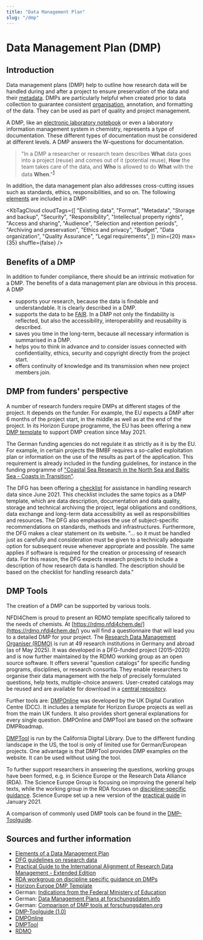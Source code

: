 ```yaml
---
title: "Data Management Plan"
slug: "/dmp"
---
```



# Data Management Plan (DMP)

## Introduction

Data management plans (DMP) help to outline how research data will be handled during and after a project to ensure preservation of the data and their [metadata](/docs/metadata). DMPs are particularly helpful when created prior to data collection to guarantee consistent [organisation](/docs/data_organisation), annotation, and formatting of the data. They can be used as part of quality and project management.

A DMP, like an [electronic laboratory notebook](/docs/eln) or even a laboratory information management system in chemistry, represents a type of documentation. These different types of documentation must be considered at different levels. A DMP answers the W-questions for documentation.

> "In a DMP a researcher or research team describes **What** data goes into a project (reuse) and comes out of it (potential reuse), **How** the team takes care of the data, and **Who** is allowed to do **What** with the data **When**."<sup>[1](https://www.openaire.eu/blogs/why-is-this-a-good-data-management-plan)</sup>

In addition, the data management plan also addresses cross-cutting issues such as standards, ethics, responsibilities, and so on. The following [elements](https://www.icpsr.umich.edu/web/pages/datamanagement/dmp/elements.html) are included in a DMP:

<KbTagCloud
	cloudTags={[
		"Existing data",
		"Format",
		"Metadata",
		"Storage and backup",
		"Security",
		"Responsibility",
		"Intellectual property rights",
		"Access and sharing",
		"Audience",
		"Selection and retention periods",
		"Archiving and preservation",
		"Ethics and privacy",
		"Budget",
		"Data organization",
		"Quality Assurance",
		"Legal requirements",
	]}
	min={20}
	max={35}
	shuffle={false}
/>

## Benefits of a DMP

In addition to funder compliance, there should be an intrinsic motivation for a DMP. The benefits of a data management plan are obvious in this process. A DMP

-   supports your research, because the data is findable and understandable. It is clearly described in a DMP.
-   supports the data to be [FAIR](/docs/fair). In a DMP not only the findability is reflected, but also the accessibility, interoperability and reusability is described.
-   saves you time in the long-term, because all necessary information is summarised in a DMP.
-   helps you to think in advance and to consider issues connected with confidentiality, ethics, security and copyright directly from the project start.
-   offers continuity of knowledge and its transmission when new project members join.

## DMP from funders' perspective

A number of research funders require DMPs at different stages of the project. It depends on the funder. For example, the EU expects a DMP after 6 months of the project start, in the middle as well as at the end of the project. In its Horizon Europe programme, the EU has been offering a new [DMP template](https://ec.europa.eu/research/participants/data/ref/h2020/other/gm/reporting/h2020-tpl-oa-data-mgt-plan-annotated_en.pdf) to support DMP creation since May 2021.

The German funding agencies do not regulate it as strictly as it is by the EU. For example, in certain projects the BMBF requires a so-called exploitation plan or information on the use of the results as part of the application. This requirement is already included in the funding guidelines, for instance in the funding programme of ["Coastal Sea Research in the North Sea and Baltic Sea - Coasts in Transition"](https://www.bmbf.de/bmbf/shareddocs/bekanntmachungen/de/2019/06/2463_bekanntmachung).

The DFG has been offering a [checklist](https://www.dfg.de/en/research_funding/principles_dfg_funding/research_data/index.html) for assistance in handling research data since June 2021. This checklist includes the same topics as a DMP template, which are data description, documentation and data quality, storage and technical archiving the project, legal obligations and conditions, data exchange and long-term data accessibility as well as responsibilities and resources. The DFG also emphasises the use of subject-specific recommendations on standards, methods and infrastructures. Furthermore, the DFG makes a clear statement on its website. "… so it must be handled just as carefully and consideration must be given to a technically adequate option for subsequent reuse whenever appropriate and possible. The same applies if software is required for the creation or processing of research data. For this reason, the DFG expects research projects to include a description of how research data is handled. The description should be based on the checklist for handling research data."

## DMP Tools

The creation of a DMP can be supported by various tools. 

NFDI4Chem is proud to present an RDMO template specifically tailored to the needs of chemists. At [https://rdmo.nfdi4chem.de/](https://rdmo.nfdi4chem.de/) you will find a questionnaire that will lead you to a detailed DMP for your project.
The [Research Data Management Organiser (RDMO)](https://rdmo.aip.de/) is run at 49 research institutions in Germany and abroad (as of May 2025). It was developed in a DFG-funded project (2015–2020) and is now further maintained by the RDMO working group as an open source software. It offers several "question catalogs" for specific funding programs, disciplines, or research consortia. They enable researchers to organise their data management with the help of precisely formulated questions, help texts, multiple-choice answers. User-created catalogs may be reused and are available for download in a [central repository](https://github.com/rdmorganiser/rdmo-catalog).

Further tools are:
[DMPOnline](https://dmponline.dcc.ac.uk/) was developed by the UK Digital Curation Centre (DCC). It includes a template for Horizon Europe projects as well as from the main UK funders. It also provides short general explanations for every single question. DMPOnline and DMPTool are based on the software DMPRoadmap.

[DMPTool](https://dmptool.org/) is run by the California Digital Library. Due to the different funding landscape in the US, the tool is only of limited use for German/European projects. One advantage is that DMPTool provides DMP examples on the website. It can be used without using the tool.

To further support researchers in answering the questions, working groups have been formed, e.g. in Science Europe or the Research Data Alliance (RDA). The Science Europe Group is focusing on improving the general help texts, while the working group in the RDA focuses on [discipline-specific guidance](https://www.rd-alliance.org/groups/discipline-specific-guidance-data-management-plans-wg). Science Europe set up a new version of the [practical guide](https://www.scienceeurope.org/our-resources/practical-guide-to-the-international-alignment-of-research-data-management/) in January 2021.

A comparison of commonly used DMP tools can be found in the [DMP-Toolguide](https://zenodo.org/record/4632308).

## Sources and further information

-   [Elements of a Data Management Plan](https://www.icpsr.umich.edu/web/pages/datamanagement/dmp/elements.html)
-   [DFG guidelines on research data](https://www.dfg.de/en/research_funding/principles_dfg_funding/research_data/index.html)
-   [Practical Guide to the International Alignment of Research Data Management - Extended Edition](https://doi.org/10.5281/zenodo.4915862)
-   [RDA workgroup on discipline specific guidance on DMPs](https://www.rd-alliance.org/groups/discipline-specific-guidance-data-management-plans-wg)
-   [Horizon Europe DMP Template](https://ec.europa.eu/research/participants/data/ref/h2020/other/gm/reporting/h2020-tpl-oa-data-mgt-plan-annotated_en.pdf)
-   German: [Indications from the Federal Ministery of Education](https://www.bmbf.de/bmbf/shareddocs/bekanntmachungen/de/2019/06/2463_bekanntmachung)
-   German: [Data Management Plans at forschungsdaten.info](https://www.forschungsdaten.info/themen/informieren-und-planen/datenmanagementplan/)
-   German: [Comparison of DMP tools at forschungsdaten.org](https://www.forschungsdaten.org/index.php/Data_Management_Pl%C3%A4ne#Tools)
-   [DMP-Toolguide (1.0)](https://doi.org/10.5281/zenodo.4632308)
-   [DMPOnline](https://dmponline.dcc.ac.uk/)
-   [DMPTool](https://dmptool.org/)
-   [RDMO](https://rdmo.aip.de/)
